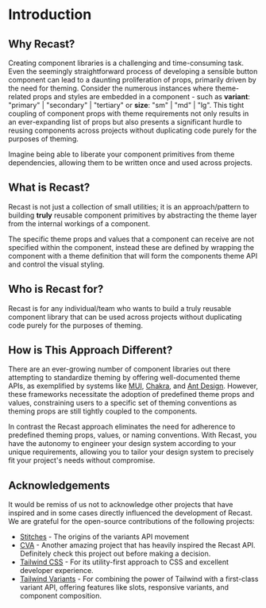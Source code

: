 
# Introduction

<Masthead className="mt-8" />

## Why Recast?

Creating component libraries is a challenging and time-consuming task. Even the
seemingly straightforward process of developing a sensible button component can
lead to a daunting proliferation of props, primarily driven by the need for
theming. Consider the numerous instances where theme-related props and styles
are embedded in a component - such as **variant**: "primary" | "secondary" |
"tertiary" or **size**: "sm" | "md" | "lg". This tight coupling of component
props with theme requirements not only results in an ever-expanding list of
props but also presents a significant hurdle to reusing components across
projects without duplicating code purely for the purposes of theming.

Imagine being able to liberate your component primitives from theme
dependencies, allowing them to be written once and used across projects.

## What is Recast?

Recast is not just a collection of small utilities; it is an approach/pattern to
building **truly** reusable component primitives by abstracting the theme layer
from the internal workings of a component.

The specific theme props and values that a component can receive are not
specified within the component, instead these are defined by wrapping the
component with a theme definition that will form the components theme API and
control the visual styling.

## Who is Recast for?

Recast is for any individual/team who wants to build a truly reusable component
library that can be used across projects without duplicating code purely for the
purposes of theming.

## How is This Approach Different?

There are an ever-growing number of component libraries out there attempting to
standardize theming by offering well-documented theme APIs, as exemplified by
systems like [MUI](https://mui.com/), [Chakra](https://chakra-ui.com/), and
[Ant Design](https://ant.design/). However, these frameworks necessitate the
adoption of predefined theme props and values, constraining users to a specific
set of theming conventions as theming props are still tightly coupled to the
components.

In contrast the Recast approach eliminates the need for adherence to predefined
theming props, values, or naming conventions. With Recast, you have the autonomy
to engineer your design system according to your unique requirements, allowing
you to tailor your design system to precisely fit your project's needs without
compromise.

## Acknowledgements

It would be remiss of us not to acknowledge other projects that have inspired
and in some cases directly influenced the development of Recast. We are grateful
for the open-source contributions of the following projects:

- [Stitches](https://stitches.dev/) - The origins of the variants API movement
- [CVA](https://cva.style/docs) - Another amazing project that has heavily
  inspired the Recast API. Definitely check this project out before making a
  decision.
- [Tailwind CSS](https://tailwindcss.com/) - For its utility-first approach to
  CSS and excellent developer experience.
- [Tailwind Variants](https://www.tailwind-variants.org/) - For combining the
  power of Tailwind with a first-class variant API, offering features like
  slots, responsive variants, and component composition.
